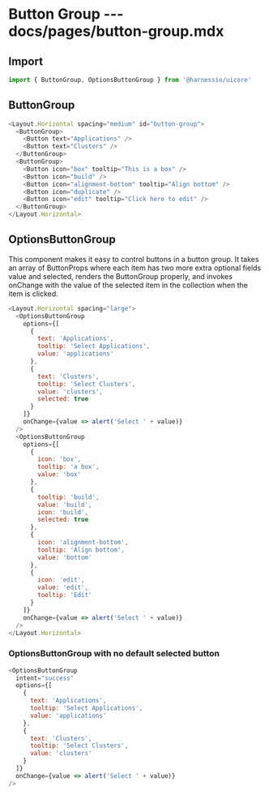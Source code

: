 # Button Group --- docs/pages/button-group.mdx

## Import

```js
import { ButtonGroup, OptionsButtonGroup } from '@harnessio/uicore'
```

## ButtonGroup

```js live=true
<Layout.Horizontal spacing="medium" id="button-group">
  <ButtonGroup>
    <Button text="Applications" />
    <Button text="Clusters" />
  </ButtonGroup>
  <ButtonGroup>
    <Button icon="box" tooltip="This is a box" />
    <Button icon="build" />
    <Button icon="alignment-bottom" tooltip="Align bottom" />
    <Button icon="duplicate" />
    <Button icon="edit" tooltip="Click here to edit" />
  </ButtonGroup>
</Layout.Horizontal>
```

## OptionsButtonGroup

This component makes it easy to control buttons in a button group. It takes an array of ButtonProps where each item has two more extra optional fields value and selected, renders the ButtonGroup properly, and invokes onChange with the value of the selected item in the collection when the item is clicked.

```js live=true
<Layout.Horizontal spacing="large">
  <OptionsButtonGroup
    options={[
      {
        text: 'Applications',
        tooltip: 'Select Applications',
        value: 'applications'
      },
      {
        text: 'Clusters',
        tooltip: 'Select Clusters',
        value: 'clusters',
        selected: true
      }
    ]}
    onChange={value => alert('Select ' + value)}
  />
  <OptionsButtonGroup
    options={[
      {
        icon: 'box',
        tooltip: 'a box',
        value: 'box'
      },
      {
        tooltip: 'build',
        value: 'build',
        icon: 'build',
        selected: true
      },
      {
        icon: 'alignment-bottom',
        tooltip: 'Align bottom',
        value: 'bottom'
      },
      {
        icon: 'edit',
        value: 'edit',
        tooltip: 'Edit'
      }
    ]}
    onChange={value => alert('Select ' + value)}
  />
</Layout.Horizontal>
```

### OptionsButtonGroup with no default selected button

```js live=true
<OptionsButtonGroup
  intent="success"
  options={[
    {
      text: 'Applications',
      tooltip: 'Select Applications',
      value: 'applications'
    },
    {
      text: 'Clusters',
      tooltip: 'Select Clusters',
      value: 'clusters'
    }
  ]}
  onChange={value => alert('Select ' + value)}
/>
```
